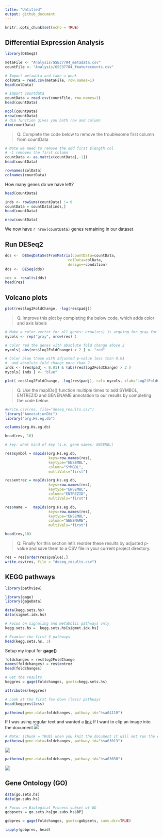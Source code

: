 ```yaml
---
title: "Untitled"
output: github_document
---
```


```r
knitr::opts_chunk$set(echo = TRUE)
```

## Differential Expression Analysis 

```r
library(DESeq2)

```

```r
metaFile <- "Analysis/GSE37704_metadata.csv"
countFile <- "Analysis/GSE37704_featurecounts.csv"

# Import metadata and take a peak
colData = read.csv(metaFile, row.names=1)
head(colData)
```

```r
# Import countdata
countData = read.csv(countFile, row.names=1)
head(countData)
```

```r
ncol(countData)
nrow(countData)
# dim function gives you both row and column
dim(countData)
```

> Q. Complete the code below to remove the troublesome first column from countData

```r
# Note we need to remove the odd first $length col
# -1 removes the first column
countData <- as.matrix(countData[,-1])
head(countData)
```

```r
rownames(colData)
colnames(countData)
```

How many genes do we have left?
```r
head(countData)
```

```r
inds <- rowSums(countData) != 0
countData = countData[inds,]
head(countData)
```

```r
nrow(countData)
```

We now have `r nrow(countData)` genes remaining in our dataset 

## Run DESeq2
```r
dds <-  DESeqDataSetFromMatrix(countData=countData,
                             colData=colData,
                             design=~condition)
dds <-  DESeq(dds)
```


```r
res <- results(dds)
head(res)
```

## Volcano plots

```r
plot(res$log2FoldChange, -log(res$padj))
```

> Q. Improve this plot by completing the below code, which adds color and axis labels

```r
# Make a color vector for all genes: nrow(res) is arguing for gray for the number of genes we have.
mycols <- rep("gray", nrow(res) )

# Color red the genes with absolute fold change above 2
mycols[ abs(res$log2FoldChange) > 2 ] <- "red"

# Color blue those with adjusted p-value less than 0.01
#  and absolute fold change more than 2
inds <- (res$padj < 0.01) & (abs(res$log2FoldChange) > 2 )
mycols[ inds ] <- "blue"

plot( res$log2FoldChange, -log(res$padj), col= mycols, xlab="Log2(FoldChange)", ylab="-Log(P-value)" )

```

> Q. Use the mapIDs() function multiple times to add SYMBOL, ENTREZID and GENENAME annotation to our results by completing the code below.

```r

#write.csv(res, file="deseq_results.csv")
library("AnnotationDbi")
library("org.Hs.eg.db")

columns(org.Hs.eg.db)

head(res, 10)
```


```r

# key: what kind of key (i.e. gene names: ENSEMBL)

res$symbol = mapIds(org.Hs.eg.db,
                    keys=row.names(res), 
                    keytype="ENSEMBL",
                    column="SYMBOL",
                    multiVals="first")

res$entrez = mapIds(org.Hs.eg.db,
                    keys=row.names(res),
                    keytype="ENSEMBL",
                    column="ENTREZID",
                    multiVals="first")

res$name =   mapIds(org.Hs.eg.db,
                    keys=row.names(res),
                    keytype="ENSEMBL",
                    column="GENENAME",
                    multiVals="first")

head(res,10)
```

>Q. Finally for this section let’s reorder these results by adjusted p-value and save them to a CSV file in your current project directory.

```r
res = res[order(res$pvalue),]
write.csv(res, file = "deseq_results.csv")
```


## KEGG pathways

```r
library(pathview)
```

```r
library(gage)
library(gageData)

data(kegg.sets.hs)
data(sigmet.idx.hs)

# Focus on signaling and metabolic pathways only
kegg.sets.hs =  kegg.sets.hs[sigmet.idx.hs]

# Examine the first 3 pathways
head(kegg.sets.hs, 3)
```

Setup my input for **gage()**

```r
foldchanges = res$log2FoldChange
names(foldchanges) = res$entrez
head(foldchanges)
```

```r
# Get the results
keggres = gage(foldchanges, gsets=kegg.sets.hs)
```


```r
attributes(keggres)
```


```r
# Look at the first few down (less) pathways
head(keggres$less)
```

```r
pathview(gene.data=foldchanges, pathway.id="hsa04110")
```

If I was using regular text and wanted a [link]()
If I want to clip an image into the document
![](hsa04110.pathview.png)


```r
# Note: {chunk = TRUE} when you knit the document it will not run the code, just grab the answer. Saves sometime.
pathview(gene.data=foldchanges, pathway.id="hsa03013")
```

![](hsa03013.pathview.png)


```r
pathview(gene.data=foldchanges, pathway.id="hsa03030")
```

![](hsa03030.pathview.png)




## Gene Ontology (GO)
```r
data(go.sets.hs)
data(go.subs.hs)

# Focus on Biological Process subset of GO
gobpsets = go.sets.hs[go.subs.hs$BP]

gobpres = gage(foldchanges, gsets=gobpsets, same.dir=TRUE)

lapply(gobpres, head)
```





